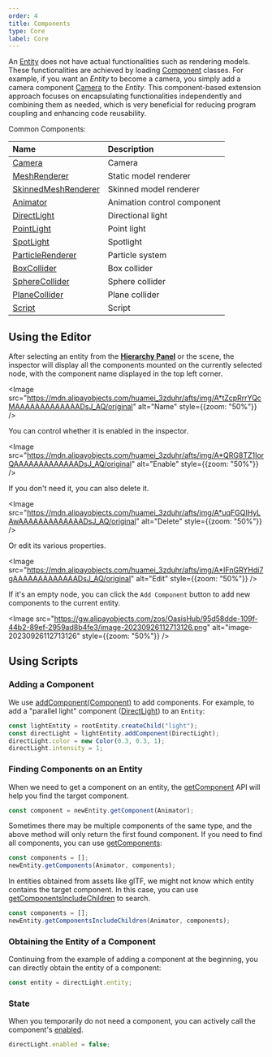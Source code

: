 ```yaml
---
order: 4
title: Components
type: Core
label: Core
---
```


An [Entity](/apis/core/#Entity) does not have actual functionalities such as rendering models. These functionalities are achieved by loading [Component](/apis/core/#Component) classes. For example, if you want an _Entity_ to become a camera, you simply add a camera component [Camera](/apis/core/#Camera) to the _Entity_. This component-based extension approach focuses on encapsulating functionalities independently and combining them as needed, which is very beneficial for reducing program coupling and enhancing code reusability.

Common Components:

| Name                                               | Description      |
| :------------------------------------------------- | :--------------- |
| [Camera](/apis/core/#Camera)                       | Camera           |
| [MeshRenderer](/apis/core/#MeshRenderer)           | Static model renderer |
| [SkinnedMeshRenderer](/apis/core/#SkinnedMeshRenderer) | Skinned model renderer |
| [Animator](/apis/core/#Animator)                   | Animation control component |
| [DirectLight](/apis/core/#DirectLight)             | Directional light |
| [PointLight](/apis/core/#PointLight)               | Point light      |
| [SpotLight](/apis/core/#SpotLight)                 | Spotlight        |
| [ParticleRenderer](/apis/core/#ParticleRenderer)   | Particle system  |
| [BoxCollider](/apis/core/#BoxCollider)             | Box collider     |
| [SphereCollider](/apis/core/#SphereCollider)       | Sphere collider  |
| [PlaneCollider](/apis/core/#PlaneCollider)         | Plane collider   |
| [Script](/apis/core/#Script)                       | Script           |

## Using the Editor

After selecting an entity from the **[Hierarchy Panel](/docs/interface/hierarchy)** or the scene, the inspector will display all the components mounted on the currently selected node, with the component name displayed in the top left corner.

<Image src="https://mdn.alipayobjects.com/huamei_3zduhr/afts/img/A*tZcpRrrYQcMAAAAAAAAAAAAADsJ_AQ/original" alt="Name" style={{zoom: "50%"}} />

You can control whether it is enabled in the inspector.

<Image src="https://mdn.alipayobjects.com/huamei_3zduhr/afts/img/A*QRG8TZ1IorQAAAAAAAAAAAAADsJ_AQ/original" alt="Enable" style={{zoom: "50%"}} />

If you don't need it, you can also delete it.

<Image src="https://mdn.alipayobjects.com/huamei_3zduhr/afts/img/A*uqFGQIHyLAwAAAAAAAAAAAAADsJ_AQ/original" alt="Delete" style={{zoom: "50%"}} />

Or edit its various properties.

<Image src="https://mdn.alipayobjects.com/huamei_3zduhr/afts/img/A*IFnGRYHdi7gAAAAAAAAAAAAADsJ_AQ/original" alt="Edit" style={{zoom: "50%"}} />

If it's an empty node, you can click the `Add Component` button to add new components to the current entity.

<Image src="https://gw.alipayobjects.com/zos/OasisHub/95d58dde-109f-44b2-89ef-2959ad8b4fe3/image-20230926112713126.png" alt="image-20230926112713126" style={{zoom: "50%"}} />

## Using Scripts

### Adding a Component

We use [addComponent(Component)](/apis/core/#Entity-addComponent) to add components. For example, to add a "parallel light" component ([DirectLight](/apis/core/#DirectLight)) to an `Entity`:

```typescript
const lightEntity = rootEntity.createChild("light");
const directLight = lightEntity.addComponent(DirectLight);
directLight.color = new Color(0.3, 0.3, 1);
directLight.intensity = 1;
```

### Finding Components on an Entity

When we need to get a component on an entity, the [getComponent](/apis/core/#Entity-getComponent) API will help you find the target component.

```typescript
const component = newEntity.getComponent(Animator);
```

Sometimes there may be multiple components of the same type, and the above method will only return the first found component. If you need to find all components, you can use [getComponents](/apis/core/#Entity-getComponents):

```typescript
const components = [];
newEntity.getComponents(Animator, components);
```

In entities obtained from assets like glTF, we might not know which entity contains the target component. In this case, you can use [getComponentsIncludeChildren](/apis/core/#Entity-getComponentsIncludeChildren) to search.

```typescript
const components = [];
newEntity.getComponentsIncludeChildren(Animator, components);
```

### Obtaining the Entity of a Component

Continuing from the example of adding a component at the beginning, you can directly obtain the entity of a component:

```typescript
const entity = directLight.entity;
```

### State

When you temporarily do not need a component, you can actively call the component's [enabled](/apis/core/#Component-enabled).

```typescript
directLight.enabled = false;
```
